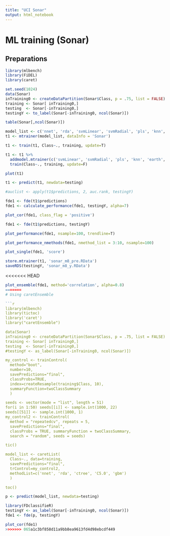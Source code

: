```yaml
---
title: "UCI Sonar"
output: html_notebook
---
```


# ML training (Sonar)

## Preparations

```r
library(mlbench)
library(FiDEL)
library(caret)
```

```r
set.seed(1024)
data(Sonar)
inTraining0 <- createDataPartition(Sonar$Class, p = .75, list = FALSE)
training <- Sonar[ inTraining0,]
testing  <- Sonar[-inTraining0,]
testingY <- to_label(Sonar[-inTraining0, ncol(Sonar)])
```

```r
table(Sonar[,ncol(Sonar)])
```

```r
model_list <- c('nnet', 'rda', 'svmLinear', 'svmRadial', 'pls', 'knn', 'earth', 'avNNet', 'mlp', 'nb', 'rf', 'rpart', 'ctree', 'C5.0', 'gbm', 'bayesglm', 'glm', 'glmnet', 'simpls')
t1 <- mtrainer(model_list, dataInfo = 'Sonar')
```

```r
t1 <- train(t1, Class~., training, update=T)
```

```r
t1 <- t1 %>%
  addmodel.mtrainer(c('svmLinear', 'svmRadial', 'pls', 'knn', 'earth', 'avNNet')) %>%
  train(Class~., training, update=F)
```

```r
plot(t1)
```

```r
t1 <- predict(t1, newdata=testing)
```

```r
#auclist <- apply(t1$predictions, 2, auc.rank, testingY)

fde1 <- fde(t1$predictions)
fde1 <- calculate_performance(fde1, testingY, alpha=7)
```

```r
plot_cor(fde1, class_flag = 'positive')
```

```r
fde1 <- fde(t1$predictions, testingY)
```

```r
plot_performance(fde1, nsample=100, trendline=T)
```

```r
plot_performance_nmethods(fde1, nmethod_list = 3:10, nsample=100)
```

```r
plot_single(fde1, 'score')
```

```r
store.mtrainer(t1, 'sonar_m8_pre.RData')
saveRDS(testingY, 'sonar_m8_y.RData')
```

<<<<<<< HEAD
```r
plot_ensemble(fde1, method='correlation', alpha=0.8)
=======
# Using caretEnsemble

```r
library(mlbench)
library(tictoc)
library('caret')
library("caretEnsemble")

data(Sonar)
inTraining0 <- createDataPartition(Sonar$Class, p = .75, list = FALSE)
training <- Sonar[ inTraining0,]
testing  <- Sonar[-inTraining0,]
#testingY <- as_label(Sonar[-inTraining0, ncol(Sonar)])

my_control <- trainControl(
  method="boot",
  number=10,
  savePredictions="final",
  classProbs=TRUE,
  index=createResample(training$Class, 10),
  summaryFunction=twoClassSummary
  )

seeds <- vector(mode = "list", length = 51)
for(i in 1:50) seeds[[i]] <- sample.int(1000, 22)
seeds[[51]] <- sample.int(1000, 1)
my_control2 <- trainControl(
  method = "repeatedcv", repeats = 5,
  savePredictions="final", 
  classProbs = TRUE, summaryFunction = twoClassSummary,
  search = "random", seeds = seeds)

tic()

model_list <- caretList(
  Class~., data=training,
  savePredictions="final",
  trControl=my_control2,
  methodList=c('nnet', 'rda', 'ctree', 'C5.0', 'gbm')
  )

toc()
```

```r
p <- predict(model_list, newdata=testing)
```

```r
library(FDclassifieR)
testingY <- as_label(Sonar[-inTraining0, ncol(Sonar)])
fde1 <- fde(p, testingY)
```

```r
plot_cor(fde1)
>>>>>>> 065a1c3bf858d11a9bb8ea9613fd4d98ebcdf449
```

